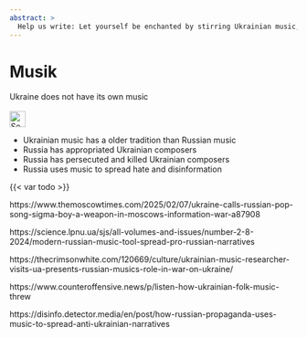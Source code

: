 ```yaml
---
abstract: > 
  Help us write: Let yourself be enchanted by stirring Ukrainian music, where powerful folk melodies and classical sounds merge in unique harmony!
---
```


# Musik {#sec-culture-music}

::: {.callout-caution title="Myth"}
Ukraine does not have its own music
[<br></br>![Search for topic in EUvsDisinfo](../all_common_img/EUvsDisinfo_400x240.jpg){height=2em}](https://euvsdisinfo.eu/disinformation-cases/?text=Culture+Ukraine&sort=relevance)
:::

::: {.callout-tip title="Truth"}
- Ukrainian music has a older tradition than Russian music
- Russia has appropriated Ukrainian composers
- Russia has persecuted and killed Ukrainian composers
- Russia uses music to spread hate and disinformation
:::

{{< var todo >}}

https://www.themoscowtimes.com/2025/02/07/ukraine-calls-russian-pop-song-sigma-boy-a-weapon-in-moscows-information-war-a87908

https://science.lpnu.ua/sjs/all-volumes-and-issues/number-2-8-2024/modern-russian-music-tool-spread-pro-russian-narratives

https://thecrimsonwhite.com/120669/culture/ukrainian-music-researcher-visits-ua-presents-russian-musics-role-in-war-on-ukraine/

https://www.counteroffensive.news/p/listen-how-ukrainian-folk-music-threw

https://disinfo.detector.media/en/post/how-russian-propaganda-uses-music-to-spread-anti-ukrainian-narratives

